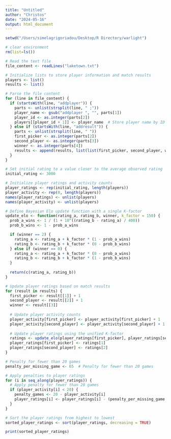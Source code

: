 ```yaml
---
title: "Untitled"
author: "Christos"
date: "2024-05-16"
output: html_document
---
```

```r
setwd("/Users/simelagrigoriadou/Desktop/R Directory/warlight")
```

```r
# clear environment
rm(list=ls())

```

```r
# Read the text file
file_content <- readLines("laketown.txt")

# Initialize lists to store player information and match results
players <- list()
results <- list()

# Parse the file content
for (line in file_content) {
  if (startsWith(line, "addplayer")) {
    parts <- unlist(strsplit(line, " ;"))
    player_name <- gsub("addplayer ", "", parts[1])
    player_id <- as.integer(parts[2])
    players[[player_id + 1]] <- player_name  # Store player name by ID
  } else if (startsWith(line, "addresult")) {
    parts <- unlist(strsplit(line, " "))
    first_picker <- as.integer(parts[2])
    second_player <- as.integer(parts[3])
    winner <- as.integer(parts[4])
    results <- append(results, list(list(first_picker, second_player, winner)))
  }
}

# Set initial rating to a value closer to the average observed rating
initial_rating <- 3000

# Initialize player ratings and activity counts
player_ratings <- rep(initial_rating, length(players))
player_activity <- rep(0, length(players))  
names(player_ratings) <- unlist(players)
names(player_activity) <- unlist(players)

# Define Bayesian Elo update function with a single K-factor
update_elo <- function(rating_a, rating_b, winner, k_factor = 150) {
  prob_a_wins <- 1 / (1 + 10^((rating_b - rating_a) / 400))
  prob_b_wins <- 1 - prob_a_wins

  if (winner == 2) {
    rating_a <- rating_a + k_factor * (1 - prob_a_wins)
    rating_b <- rating_b + k_factor * (0 - prob_b_wins)
  } else if (winner == 0) {
    rating_a <- rating_a + k_factor * (0 - prob_a_wins)
    rating_b <- rating_b + k_factor * (1 - prob_b_wins)
  }
  
  return(c(rating_a, rating_b))
}

# Update player ratings based on match results
for (result in results) {
  first_picker <- result[[1]] + 1
  second_player <- result[[2]] + 1
  winner <- result[[3]]
  
  # Update player activity counts
  player_activity[first_picker] <- player_activity[first_picker] + 1
  player_activity[second_player] <- player_activity[second_player] + 1
  
  # Update player ratings using the unified K-factor
  ratings <- update_elo(player_ratings[first_picker], player_ratings[second_player], winner)
  player_ratings[first_picker] <- ratings[1]
  player_ratings[second_player] <- ratings[2]
}

# Penalty for fewer than 20 games
penalty_per_missing_game <- 65  # Penalty for fewer than 20 games

# Apply penalties to player ratings
for (i in seq_along(player_ratings)) {
  # Apply penalty for fewer than 20 games
  if (player_activity[i] < 20) {
    penalty_games <- 20 - player_activity[i]
    player_ratings[i] <- player_ratings[i] - (penalty_per_missing_game * penalty_games)
  }
}

# Sort the player ratings from highest to lowest
sorted_player_ratings <- sort(player_ratings, decreasing = TRUE)

```

```r
print(sorted_player_ratings)

```

```r

```

```r

```

